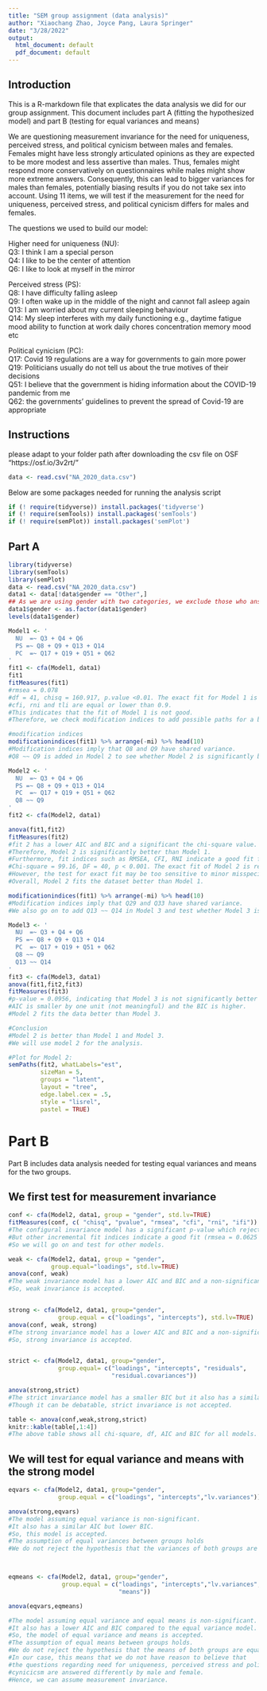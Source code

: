 ---
title: "SEM group assignment (data analysis)"
author: "Xiaochang Zhao, Joyce Pang, Laura Springer"
date: "3/28/2022"
output:
  html_document: default
  pdf_document: default
---
## Introduction 

This is a R-markdown file that explicates the data analysis we did for our group assignment. 
This document includes part A (fitting the hypothesized model) and part B (testing for equal variances and means)

We are questioning measurement invariance for the need for uniqueness, perceived stress, and political cynicism between males and females. Females might have less strongly articulated opinions as they are expected to be more modest and less assertive than males. Thus, females might respond more conservatively on questionnaires while males might show more extreme answers. Consequently, this can lead to bigger variances for males than females, potentially biasing results if you do not take sex into account. 
Using 11 items, we will test if the measurement for the need for uniqueness, perceived stress, and political cynicism differs for males and females.

The questions we used to build our model:

Higher need for uniqueness (NU):  
Q3: I think I am a special person  
Q4: I like to be the center of attention  
Q6: I like to look at myself in the mirror  

Perceived stress (PS):  
Q8: I have difficulty falling asleep  
Q9: I often wake up in the middle of the night and cannot fall asleep again  
Q13: I am worried about my current sleeping behaviour  
Q14: My sleep interferes with my daily functioning e.g., daytime fatigue mood ability to function at work daily chores concentration memory mood etc

Political cynicism (PC):  
Q17: Covid 19 regulations are a way for governments to gain more power  
Q19: Politicians usually do not tell us about the true motives of their decisions  
Q51: I believe that the government is hiding information about the COVID-19 pandemic from me  
Q62: the governments’ guidelines to prevent the spread of Covid-19 are appropriate


## Instructions
please adapt to your folder path after downloading the csv file on OSF "https://osf.io/3v2rt/"
```{r, eval=FALSE, echo=TRUE}
data <- read.csv("NA_2020_data.csv")
```

Below are some packages needed for running the analysis script 
```{r, eval=FALSE, echo=TRUE}
if (! require(tidyverse)) install.packages('tidyverse')
if (! require(semTools)) install.packages('semTools')
if (! require(semPlot)) install.packages('semPlot')
```

## Part A 
```{r, echo=TRUE, eval=TRUE, warning=FALSE, message=FALSE}
library(tidyverse)
library(semTools)
library(semPlot)
data <- read.csv("NA_2020_data.csv")
data1 <- data[!data$gender == "Other",] 
## As we are using gender with two categories, we exclude those who answered "Other" on gender
data1$gender <- as.factor(data1$gender)
levels(data1$gender)

Model1 <- '
  NU  =~ Q3 + Q4 + Q6
  PS =~ Q8 + Q9 + Q13 + Q14
  PC  =~ Q17 + Q19 + Q51 + Q62
'
fit1 <- cfa(Model1, data1)
fit1
fitMeasures(fit1)
#rmsea = 0.078
#df = 41, chisq = 160.917, p.value <0.01. The exact fit for Model 1 is rejected.
#cfi, rni and tli are equal or lower than 0.9. 
#This indicates that the fit of Model 1 is not good.
#Therefore, we check modification indices to add possible paths for a better fit.

#modification indices
modificationindices(fit1) %>% arrange(-mi) %>% head(10)
#Modification indices imply that Q8 and Q9 have shared variance.
#Q8 ~~ Q9 is added in Model 2 to see whether Model 2 is significantly better than Model 1

Model2 <- '
  NU  =~ Q3 + Q4 + Q6
  PS =~ Q8 + Q9 + Q13 + Q14
  PC  =~ Q17 + Q19 + Q51 + Q62
  Q8 ~~ Q9
'
fit2 <- cfa(Model2, data1)

anova(fit1,fit2)
fitMeasures(fit2)
#fit 2 has a lower AIC and BIC and a significant the chi-square value. 
#Therefore, Model 2 is significantly better than Model 1.
#Furthermore, fit indices such as RMSEA, CFI, RNI indicate a good fit for Model 2.
#Chi-square = 99.16, DF = 40, p < 0.001. The exact fit of Model 2 is rejected. 
#However, the test for exact fit may be too sensitive to minor misspecifications with large sample size in this case. 
#Overall, Model 2 fits the dataset better than Model 1.

modificationindices(fit1) %>% arrange(-mi) %>% head(10)
#Modification indices imply that Q29 and Q33 have shared variance.
#We also go on to add Q13 ~~ Q14 in Model 3 and test whether Model 3 is significantly better than Model 2.

Model3 <- '
  NU  =~ Q3 + Q4 + Q6
  PS =~ Q8 + Q9 + Q13 + Q14
  PC  =~ Q17 + Q19 + Q51 + Q62
  Q8 ~~ Q9
  Q13 ~~ Q14
'
fit3 <- cfa(Model3, data1)
anova(fit1,fit2,fit3)
fitMeasures(fit3)
#p-value = 0.0956, indicating that Model 3 is not significantly better than Model 2 
#AIC is smaller by one unit (not meaningful) and the BIC is higher. 
#Model 2 fits the data better than Model 3.

#Conclusion
#Model 2 is better than Model 1 and Model 3.
#We will use model 2 for the analysis.

#Plot for Model 2:
semPaths(fit2, whatLabels="est",
         sizeMan = 5,
         groups = "latent",
         layout = "tree",
         edge.label.cex = .5,
         style = "lisrel",
         pastel = TRUE)
```



# Part B 

Part B includes data analysis needed for testing equal variances and means for the two groups. 

## We first test for measurement invariance 
```{r, echo=TRUE, eval= TRUE}
conf <- cfa(Model2, data1, group = "gender", std.lv=TRUE)
fitMeasures(conf, c( "chisq", "pvalue", "rmsea", "cfi", "rni", "ifi")) 
#The configural invariance model has a significant p-value which rejects the exact fit. 
#But other incremental fit indices indicate a good fit (rmsea = 0.0625 and cfi, rni, ifi are close to 0.95). 
#So we will go on and test for other models. 

weak <- cfa(Model2, data1, group = "gender",
            group.equal="loadings", std.lv=TRUE)
anova(conf, weak)
#The weak invariance model has a lower AIC and BIC and a non-significant p-value when compared to the configural invariance model. 
#So, weak invariance is accepted. 


strong <- cfa(Model2, data1, group="gender", 
              group.equal = c("loadings", "intercepts"), std.lv=TRUE)
anova(conf, weak, strong)
#The strong invariance model has a lower AIC and BIC and a non-significant p-value when compared to the weak invariance model. 
#So, strong invariance is accepted. 


strict <- cfa(Model2, data1, group="gender", 
              group.equal= c("loadings", "intercepts", "residuals",
                             "residual.covariances"))

anova(strong,strict)
#The strict invariance model has a smaller BIC but it also has a similar AIC and a significant p-value. 
#Though it can be debatable, strict invariance is not accepted. 

table <- anova(conf,weak,strong,strict)
knitr::kable(table[,1:4])
#The above table shows all chi-square, df, AIC and BIC for all models. 
```

## We will test for equal variance and means with the strong model
```{r, echo=TRUE, eval=TRUE}
eqvars <- cfa(Model2, data1, group="gender", 
              group.equal = c("loadings", "intercepts","lv.variances"))

anova(strong,eqvars)
#The model assuming equal variance is non-significant.
#It also has a similar AIC but lower BIC. 
#So, this model is accepted.
#The assumption of equal variances between groups holds
#We do not reject the hypothesis that the variances of both groups are equal.



eqmeans <- cfa(Model2, data1, group="gender", 
               group.equal = c("loadings", "intercepts","lv.variances", 
                               "means"))

anova(eqvars,eqmeans)

#The model assuming equal variance and equal means is non-significant. 
#It also has a lower AIC and BIC compared to the equal variance model.
#So, the model of equal variance and means is accepted.
#The assumption of equal means between groups holds.
#We do not reject the hypothesis that the means of both groups are equal.
#In our case, this means that we do not have reason to believe that 
#the questions regarding need for uniqueness, perceived stress and political 
#cynicicsm are answered differently by male and female. 
#Hence, we can assume measurement invariance. 
```

